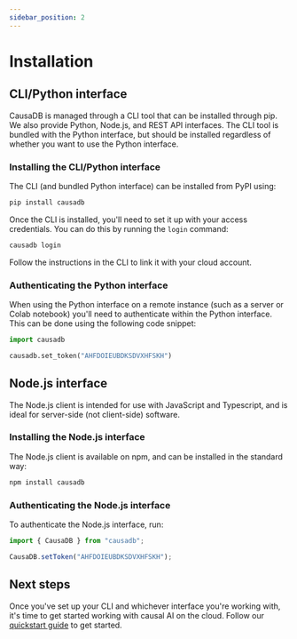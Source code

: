 ```yaml
---
sidebar_position: 2
---
```


# Installation

## CLI/Python interface

CausaDB is managed through a CLI tool that can be installed through pip. We also provide Python, Node.js, and REST API interfaces. The CLI tool is bundled with the Python interface, but should be installed regardless of whether you want to use the Python interface. 

### Installing the CLI/Python interface

The CLI (and bundled Python interface) can be installed from PyPI using:

```bash
pip install causadb
```

Once the CLI is installed, you'll need to set it up with your access credentials. You can do this by running the `login` command:

```bash
causadb login
```

Follow the instructions in the CLI to link it with your cloud account.

### Authenticating the Python interface

When using the Python interface on a remote instance (such as a server or Colab notebook) you'll need to authenticate within the Python interface. This can be done using the following code snippet:

```python
import causadb

causadb.set_token("AHFDOIEUBDKSDVXHFSKH")
```

## Node.js interface

The Node.js client is intended for use with JavaScript and Typescript, and is ideal for server-side (not client-side) software.

### Installing the Node.js interface

The Node.js client is available on npm, and can be installed in the standard way:

```bash
npm install causadb
```

### Authenticating the Node.js interface

To authenticate the Node.js interface, run:

```js
import { CausaDB } from "causadb";

CausaDB.setToken("AHFDOIEUBDKSDVXHFSKH");
```

## Next steps

Once you've set up your CLI and whichever interface you're working with, it's time to get started working with causal AI on the cloud. Follow our [quickstart guide](./quickstart) to get started. 